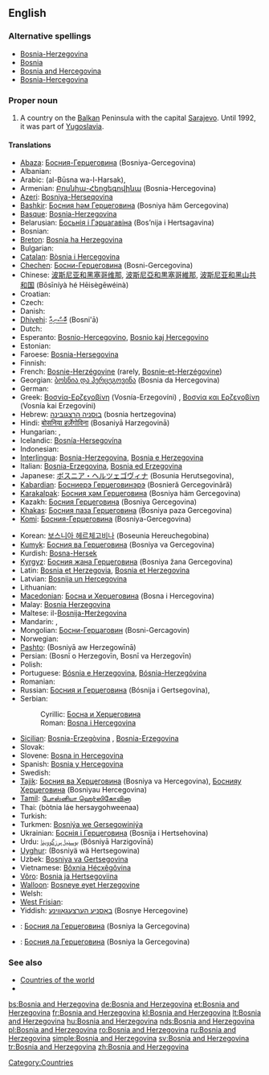 {{wikipedia}}
==English==

===Alternative spellings===
* [[Bosnia-Herzegovina]]
* [[Bosnia]]
* [[Bosnia and Hercegovina]]
* [[Bosnia-Hercegovina]]

===Proper noun===
{{en-proper noun|sg=[[Bosnia]] [[and]] [[Herzegovina]]}}

# A country on the [[Balkan]] Peninsula with the capital [[Sarajevo]].  Until 1992, it was part of [[Yugoslavia]].

====Translations====
{{trans-top|Country on the Balkan peninsula}}
* [[Abaza]]: [[Босния-Герцеговина]] (Bosniya-Gercegovina)
* Albanian: {{t+|sq|Bosnja dhe Hercegovina|xs=Albanian}}
* Arabic: {{Arab|[[البوسنة والهرسك]]}} (al-Būsna wa-l-Harsak),  {{t|ar|البوسنة والهرسك|f|tr=al-būsna wa-l-harsak|sc=Arab}}
* Armenian: [[Բոսնիա-Հերցեգովինա]] (Bosnia-Hercegovina)
* [[Azeri]]: [[Bosniya-Herseqovina]]
* [[Bashkir]]: [[Босния һәм Герцеговина]] (Bosniya häm Gercegovina)
* [[Basque]]: [[Bosnia-Herzegovina]]
* Belarusian: [[Босьнія і Гэрцагавіна]] (Bos’nija i Hertsagavina)
* Bosnian: {{t+|bs|Bosna i Hercegovina|f}}
* [[Breton]]: [[Bosnia ha Herzegovina]]
* Bulgarian: {{t-|bg|Босна и Херцеговина|tr=Bosna i Hertsegovina|sc=Cyrl}}
* [[Catalan]]: [[Bòsnia i Hercegovina]]
* [[Chechen]]: [[Босни-Герцеговина]] (Bosni-Gercegovina)
* Chinese: [[波斯尼亚和黑塞哥维那]], [[波斯尼亞和黒塞哥維那]], [[波斯尼亚和黑山共和国]] (Bōsīníyà hé Hēisègēwéinà)
* Croatian: {{t-|hr|Bosna i Hercegovina|f}}
* Czech: {{t+|cs|Bosna a Hercegovina|f}}
* Danish: {{t-|da|Bosnien-Hercegovina}}
* [[Dhivehi]]: [[ބޮސްނިއާ]] (Bosni'ā)
* Dutch: {{t+|nl|Bosnië en Herzegovina}}
* Esperanto: [[Bosnio-Hercegovino]], [[Bosnio kaj Hercegovino]]
* Estonian: {{t-|et|Bosnia ja Hertsegoviina}}
* Faroese: [[Bosnia-Hersegovina]]
* Finnish: {{t+|fi|Bosnia ja Hertsegovina}}
* French: [[Bosnie-Herzégovine]] (rarely, [[Bosnie-et-Herzégovine]])
* Georgian: [[ბოსნია და ჰერცეგოვინა]] (Bosnia da Hercegovina)
* German: {{t+|de|Bosnien und Herzegowina}}
* Greek: [[Βοσνία-Ερζεγοβίνη]] (Vosnía-Erzegovíni) {{f}}, [[Βοσνία και Ερζεγοβίνη]] (Vosnía kai Erzegovíni) {{f}}
* Hebrew: [[בוסניה הרצגובינה]] (bosnia hertzegovina)
* Hindi: [[बोसनिया हर्ज़ेगोविना]] (Bosaniyā Harzegovinā)
* Hungarian: {{t+|hu|Bosznia-Hercegovina}}, {{t+|hu|Bosznia és Hercegovina}}
* Icelandic: [[Bosnía-Hersegovína]]
* Indonesian: {{t-|id|Bosnia-Herzegovina|xs=Indonesian}}
* [[Interlingua]]: [[Bosnia-Herzegovina]], [[Bosnia e Herzegovina]]
* Italian: [[Bosnia-Erzegovina]], [[Bosnia ed Erzegovina]]
* Japanese: [[ボスニア・ヘルツェゴヴィナ]] (Bosunia Herutsegovina),  {{t|ja|ボスニア・ヘルツェゴヴィナ|tr=Bosunia-Herutsegovina|sc=Jpan}}
* [[Kabardian]]: [[Босниерэ Герцеговинэрэ]] (Bosnieră Gercegovinără)
* [[Karakalpak]]: [[Босния ҳәм Герцеговина]] (Bosniya häm Gercegovina)
* Kazakh: [[Босния Герцеговина]] (Bosniya Gercegovina)
* [[Khakas]]: [[Босния паза Герцеговина]] (Bosniya paza Gercegovina)
* [[Komi]]: [[Босния-Герцеговина]] (Bosniya-Gercegovina)
{{trans-mid}}
* Korean: [[보스니아 헤르체고비나]] (Boseunia Hereuchegobina)
* [[Kumyk]]: [[Босния ва Герцеговина]] (Bosniya va Gercegovina)
* Kurdish: [[Bosna-Hersek]]
* [[Kyrgyz]]: [[Босния жана Герцеговина]] (Bosniya žana Gercegovina)
* Latin: [[Bosnia et Herzegovia]], [[Bosnia et Herzegovina]]
* Latvian: [[Bosnija un Hercegovina]]
* Lithuanian: {{t+|lt|Bosnija ir Hercegovina|xs=Lithuanian}}
* [[Macedonian]]: [[Босна и Херцеговина]] (Bosna i Hercegovina)
* Malay: [[Bosnia Herzegovina]]
* Maltese: il-[[Bosnija-Ħerżegovina]]
* Mandarin: {{t|zh|波斯尼亞和黑塞哥維那|sc=Hani}},  {{t|zh|波斯尼亚和黑塞哥维那|tr=Bōsīníyà hé Hēisāigēwéinà|sc=Hani}}
* Mongolian: [[Босни-Герцаговин]] (Bosni-Gercagovin)
* Norwegian: {{t+|no|Bosnia-Hercegovina}}
* [[Pashto]]: {{ps-Arab|[[بوسنيا او هېرزېګووينا]]}} (Bosniyā aw Herzegowīnā)
* Persian: {{fa-Arab|[[بوسنی و هرزگوین]]}} (Bosnī o Herzegovīn, Bosnī va Herzegovīn)
* Polish: {{t+|pl|Bośnia i Hercegowina}}
* Portuguese: [[Bósnia e Herzegovina]], [[Bósnia-Herzegóvina]]
* Romanian: {{t+|ro|Bosnia şi Herţegovina|f}}
* Russian: [[Босния и Герцеговина]] (Bósnija i Gertsegovína),  {{t|ru|Босния и Герцеговина|f|tr=Bósnija i Gercegovína|sc=Cyrl}}
* Serbian:
*: Cyrillic: [[Босна и Херцеговина]] {{f}}
*: Roman: [[Bosna i Hercegovina#Serbian|Bosna i Hercegovina]] {{f}}
* [[Sicilian]]: [[Bosnia-Erzegòvina]] {{f}}, [[Bosnia-Erzegovina]] {{f}}
* Slovak: {{t-|sk|Bosna a Hercegovina}}
* Slovene: [[Bosna in Hercegovina]] {{f}}
* Spanish: [[Bosnia y Hercegovina]]
* Swedish: {{t+|sv|Bosnien och Hercegovina}}
* [[Tajik]]: [[Босния ва Ҳерцеговина]] (Bosniya va Hercegovina), [[Боснияу Ҳерцеговина]] (Bosniyau Hercegovina)
* [[Tamil]]: [[போஸ்னியா ஹெர்ஸிகோவினா]]
* Thai: {{Thai|[[บอสเนียและเฮอร์เซโกวีนา]]}} (bòtnia láe hersaygohweenaa)
* Turkish: {{t+|tr|Bosna Hersek}}
* Turkmen: [[Bosniýa we Gersegowiniýa]]
* Ukrainian: [[Боснія і Герцеговина]] (Bosnija i Hertsehovina)
* Urdu: [[بوسنیا ہرزگووینا]] (Bôsniyā Harzigovīnā)
* [[Uyghur]]: {{ug-Arab|[[ﺑﻮﺳﻨﯩﻴﻪ ﯞﻩ ﻫﯧﺮﺗﺴﯧﮕﻮﯞﯨﻨﺎ]]}} (Bosniyä wä Hertsegowina)
* Uzbek: [[Bosniya va Gertsegovina]]
* Vietnamese: [[Bôxnia Hécxêgôvina]]
* [[Võro]]: [[Bosnia ja Hertsegoviina]]
* [[Walloon]]: [[Bosneye eyet Herzegovine]]
* Welsh: {{t|cy|Bosna a Hercegovina}}
* [[West Frisian]]: {{t+|fy|Bosnje en Herzegovina|xs=West Frisian}}
* Yiddish: [[באָסניע הערצעגאָװינע]] (Bosnye Hercegovine)
{{trans-bottom}}

{{checktrans-top}}
* {{ttbc|Northern Altai}}: [[Босния ла Герцеговина]] (Bosniya la Gercegovina)
{{checktrans-mid}}
* {{ttbc|Southern Altai}}: [[Босния ла Герцеговина]] (Bosniya la Gercegovina)
{{checktrans-bottom}}

===See also===
* [[Appendix:Countries of the world|Countries of the world]]
* {{pedialite}}

[[Category:Countries]]

[[bs:Bosnia and Herzegovina]]
[[de:Bosnia and Herzegovina]]
[[et:Bosnia and Herzegovina]]
[[fr:Bosnia and Herzegovina]]
[[kl:Bosnia and Herzegovina]]
[[lt:Bosnia and Herzegovina]]
[[hu:Bosnia and Herzegovina]]
[[nds:Bosnia and Herzegovina]]
[[pl:Bosnia and Herzegovina]]
[[ro:Bosnia and Herzegovina]]
[[ru:Bosnia and Herzegovina]]
[[simple:Bosnia and Herzegovina]]
[[sv:Bosnia and Herzegovina]]
[[tr:Bosnia and Herzegovina]]
[[zh:Bosnia and Herzegovina]]